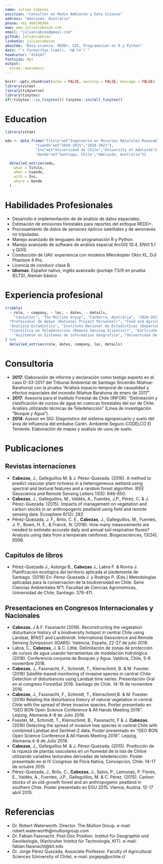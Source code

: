```yaml
---
name: Julian Cabezas 
position: "Consultor en Medio Ambiente y Data Science"
address: "Adelaide, Australia"
phone: +61 484190364
www: www.juliancabezas.com
email: "juliancabzas@gmail.com"
github: juliancabezas
linkedin: juliancabezas
aboutme: "Data science, REDD+, SIG, Programación en R y Python"
date: "`r format(Sys.time(), '%B %Y')`"
headcolor: "414141"
fontsize: 8pt
output: 
  vitae::awesomecv
---
```


```r
knitr::opts_chunk$set(echo = FALSE, warning = FALSE, message = FALSE)
library(vitae)
library(tidyverse)
library(tinytex)
if(!tinytex:::is_tinytex()) tinytex::install_tinytex()

```
<!-- # Perfil Profesional -->

<!-- My way of working is based on the capability to face complex challanges regarding analyzing data from several sources, generating algorithms to analize social, economic and environmental data, with a focus on spatially explicit information. I work as consultant, full-time professional or researcher. As part of my job, I have generated multiple scientific publications and working papers, with the intention of sharing methodologies and approaches. -->

# Education

```r
library(vitae)

edu <- data.frame("Titulo"=c("Ingenieria en Recursos Naturales Renovables","Master of Data Science (Estudiante)"),
              "Cuando"=c("2010-2015","2020-2021"),
              "Ins"=c("Universidad de Chile","University of Adelaide"),
              "Donde"=c("Santiago, Chile","Adelaide, Australia"))

  detailed_entries(edu,
    what = Titulo,
    when = Cuando,
    with = Ins,
    where = Donde
  )
```

# Habilidades Profesionales

 * Desarrollo e implementación de de análisis de datos espaciales.
 * Estimación de emisiones forestales para reportes del enfoque REDD+.
 * Procesamiento de datos de sensores ópticos satelitales y de aeronaves no tripuladas.
 * Manejo avanzado de lenguajes de programación R y Python.
 * Manejo avanzado de software de análisis espacial ArcGIS 10.4, ENVI 5.1 y QGIS.
 * Conducción de UAV: experiencia con modelos Mikrokopter Okto XL, DJI Phantom 4 Pro.
 * Licencia de conducir clase B.
 * **Idiomas**: Español nativo, inglés avanzado (puntaje 7.5/9 en prueba IELTS), Alemán básico


# Experiencia profesional

```r
tribble(
  ~ role, ~ company, ~ loc, ~ dates, ~ details,
    "Consultor", "The Mullion Group", "Canberra, Australia", "2020-2021", "Implementacion del modelo de carbono forestal GCBM para la estimación de emisiones forestales en Chile",
  "Profesional de Apoyo (National Project Personnel)", "Food and Agriculture Organization of the United Nations (FAO)", "Santiago, Chile", "2019", list("Apoyo en operacion del sistema de medicion y monitoreo de la Estrategia Nacional de Cambio Climatico y Recursos Vegetaciones (ENCCRV).", "Elaboracion y revision del Anexo Tecnico de Resultados REDD+ de Chile"),
  "Analista Estadístico", "Instituto Nacional de Estadísticas (Departamento de Innovación y Desarrollo)", "Santiago, Chile", "2018 - 2019", list("Desarrollo de algoritmos de analisis estadistico"," Implementation de algoritmos de text mining para la clasificacion automatica de textos de la encuesta nacional del empleo"),
  "Científico en Teledetección (Remote Sensing Scientist)", "Karlsruhe Institute of Technology (KIT)", "Karlsruhe, Germany", "2016 - 2017", "Implementacion de algoritmos de detección de perturbaciones en la vegetación natural de Chile utilizando BFAST y LandTrendR en series de tiempo Landsat (Proyecto SaMovar)",
    "Asistente en Sistemas de informacion Geografica", "Universidad de Chile", "Santiago, Chile", "2015", 'Construccion de SIG y analisis espacial para el "Estudio para la definición de áreas de protección natural y/o patrimonial en el piedemonte del sector oriente", financiado por el Programa de las Naciones Unidas para el desarrollo (PNUD)'
) %>% 
  detailed_entries(role, dates, company, loc, details)
```
# Consultoria

 * **2017**: Elaboración de informe y declaración como testigo experto en el caso D-33-2017 del Tribunal Ambiental de Santiago (Incendio Nilahue-Barahona) con la prueba “Análisis espacio-temporal de causalidad y efectos espaciales del incendio Nilahue Barahona de enero de 2017”.
 * **2017**: Asesoría para el Instituto Forestal de Chile (INFOR): “Delineación y clasificación de cursos de agua en cuencas forestales del sur de Chile: Análisis utilizando técnicas de Teledetección” (Línea de investigación “Bosque y Agua”).
 * **2014**: Asesor en SIG: Diagnóstico del sistema agropecuario y suelo del área de influencia del embalse Carén. Ambiente Seguro-CODELCO El Teniente. Elaboración de mapas y análisis de usos de suelo.

# Publicaciones

## Revistas internaciones

 *	**Cabezas**, J., Galleguillos M. & J. Pérez-Quezada. (2016). A method to predict vascular plant richness in a heterogeneous wetland using spectral and textural features and a random forest algorithm. IEEE Geoscience and Remote Sensing Letters 13(5): 646-650.
 *	**Cabezas**, J., Galleguillos, M., Valdés, A., Fuentes, J.P., Pérez, C. & J. Pérez-Quezada. (2015). Impacts of management on vegetation and carbon stocks in an anthropogenic peatland using field and remote sensing data. Ecosphere 6(12): 282.
 *	Pérez-Quezada, J. F., Brito, C. E., **Cabezas**, J., Galleguillos, M., Fuentes, J. P., Bown, H. E., & Franck, N. (2016). How many measurements are needed to estimate accurate daily and annual soil respiration fluxes? Analysis using data from a temperate rainforest. Biogeosciences, 13(24), 6599.
 
## Capitulos de libros

 *	Pérez-Quezada J., Astorga B., **Cabezas** J., Labra F. & Rovira J. Planificación ecológica del territorio aplicada al piedemonte de Santiago. (2018) En: Pérez-Quezada J. y Rodrigo P. (Eds.) Metodologías aplicadas para la conservación de la biodiversidad en Chile. Serie Ciencias Ambientales N°1. Facultad de Ciencias Agronómicas, Universidad de Chile, Santiago: 379-411.
 
## Presentaciones en Congresos Internacionales y Nacionales

 *	**Cabezas**, J & F. Fassnacht (2018). Reconstructing the vegetation disturbance history of a biodiversity hotspot in central Chile using Landsat, BFAST and Landtrendr. International Geoscience and Remote Sensing Symposium (IGARS). Valencia, España, 22-27 de julio 2018.
 *	Labra, C., **Cabezas**, J. & C. Little. Delimitación de zonas de protección de cursos de agua usando herramientas de modelación hidrológica (2018). Conferencia conjunta de Bosques y Agua. Valdivia, Chile, 5-9 noviembre 2018.
 *	**Cabezas**, J., Fassnacht, F., Schmidt, T., Kleinschmit, B. & M. Foester. (2016) Satellite-based monitoring of invasive species in central-Chile: Detection of disturbances using Landsat time series. Presentación Oral en el congreso ForestSat 2016. Santiago de Chile. 14-18 de noviembre 2016.
 *	**Cabezas**, J., Fassnacht, F., Schmidt, T., Kleinschmit,B. & M. Foester. (2016) Relating the disturbance history of natural vegetation in central Chile with the spread of three invasive species. Poster presentado en “GEO BON Open Science Conference & All Hands Meeting 2016”. Leipzig, Alemania.4-8 de Julio 2016.
 *	Foester, M., Schmidt, T., Kleinschmit, B., Fassnacht, F & J. **Cabezas**. (2016) Detecting the spread of invasive tree species in central Chile with combined Landsat and Sentinel-2 data. Poster presentado en “GEO BON Open Science Conference & All Hands Meeting 2016”. Leipzig, Alemania.4-8 de Julio 2016.
 *	**Cabezas**, J., Galleguillos M. & J. Pérez-Quezada. (2015). Predicción de la riqueza de plantas vasculares en un humedal de la Isla de Chiloé utilizando variables texturales derivadas de teledetección. Poster presentado en el IV Congreso de Flora Nativa, Concepción, Chile. 14-17 de octubre 2015
 *	Pérez-Quezada, J., Brito, C., **Cabezas**, J., Salvo, P., Lemunao, P. Flores, E., Valdés, A., Fuentes, J.P., Galleguillos, M. & C. Pérez. (2015). Carbon stocks of an old-growth forest and an anthropogenic peatland in southern Chile. Poster presentado en EGU 2015. Vienna, Austria. 12-17 abril 2015.
 


# Referencias

 *	Dr. Robert Waterworth. Director. The Mullion Group. e-mail: robert.waterworth@mulliongroup.com
 *	Dr. Fabian Fassnacht. Post-Doc Position. Institut für Geographie und Geoökologie, (Karlsruher Institut für Technologie, KIT). e-mail: fabian.fassnacht@kit.edu
 * 	Dr. Jorge Pérez Quezada, Associate Professor. Faculty of Agricultural Sciences (University of Chile). e-mail: jorgepq@uchile.cl


